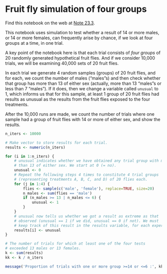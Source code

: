 # Fruit fly simulation of four groups


Find this notebook on the web at
<a class="quarto-xref" href="https://resampling-stats.github.io/latest-r/testing_counts_2.html#nte-fruit_fly4">Note <span>23.3</span></a>.

This notebook uses simulation to test whether a result of 14 or more
males, or 14 or more females, can frequently arise by chance, if we look
at four groups at a time, in one trial.

A key point of the notebook here is that each trial consists of *four
groups* of 20 randomly generated hypothetical fruit flies. And if we
consider 10,000 trials, we will be examining 40,000 sets of 20 fruit
flies.

In each trial we generate 4 random samples (groups) of 20 fruit flies,
and for each, we count the number of males (“males”s) and then check
whether that group has more than 13 of either sex (actually, more than
13 “males”s or less than 7 “males”). If it does, then we change a
variable called `unusual` to 1, which informs us that for this sample,
at least 1 group of 20 fruit flies had results as unusual as the results
from the fruit flies exposed to the four treatments.

After the 10,000 runs are made, we count the number of trials where one
sample had a group of fruit flies with 14 or more of either sex, and
show the results.

```r
n_iters <- 10000

# Make vector to store results for each trial.
results <- numeric(n_iters)

for (i in 1:n_iters) {
    # unusual indicates whether we have obtained any trial group with more
    # than 13 of either sex. We start at 0 (= no).
    unusual <- 0
    # Repeat the following steps 4 times to constitute 4 trial groups
    # (representing treatments A, B, C, and D) of 20 flies each.
    for (j in 1:4) {
        flies <- sample(c('male', 'female'), replace=TRUE, size=20)
        n_males <- sum(flies == 'male')
        if (n_males >= 13 | n_males <= 6) {
            unusual <- 1
        }
    }
    # unusual now tells us whether we got a result as extreme as that
    # observed (unusual == 1 if we did, unusual == 0 if not). We must
    # keep track of this result in the results variable, for each experiment.
    results[i] <- unusual
}

# The number of trials for which at least one of the four tests
# exceeded 13 males or 13 females.
k <- sum(results)
kk <- k / n_iters

message('Proportion of trials with one or more group >=14 or <=6 :', kk)
```
